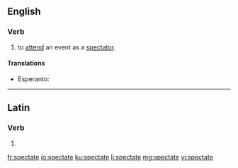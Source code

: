 ==English==

===Verb===
{{en-verb|spectat|ing}}

# {{context|intransitive|lang=en}} to [[attend]] an event as a [[spectator]].

====Translations====
{{trans-top}}
* Esperanto: {{t|eo|spekti}}
{{trans-mid}}
{{trans-bottom}}

----

==Latin==

===Verb===
{{la-verb-form|spectāte}}

# {{conjugation of|spectō||1|p|pres|act|imp|lang=la}}

[[fr:spectate]]
[[io:spectate]]
[[ku:spectate]]
[[li:spectate]]
[[mg:spectate]]
[[vi:spectate]]